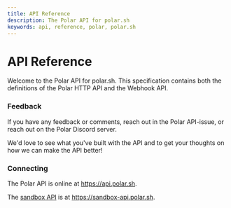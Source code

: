 ```yaml
---
title: API Reference
description: The Polar API for polar.sh
keywords: api, reference, polar, polar.sh
---
```


# API Reference

Welcome to the Polar API for polar.sh. This specification contains both the definitions of the Polar HTTP API and the Webhook API.

### Feedback

If you have any feedback or comments, reach out in the Polar API-issue, or reach out on the Polar Discord server.

We'd love to see what you've built with the API and to get your thoughts on how we can make the API better!

### Connecting

The Polar API is online at https://api.polar.sh.

The [sandbox API](/docs/developers/sandbox) is at https://sandbox-api.polar.sh.
